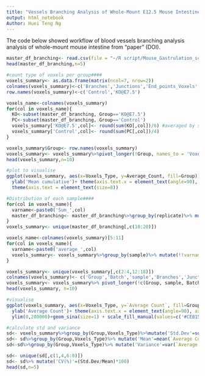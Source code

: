 ---
title: "Vessels Branching Analysis of Whole-Mount E12.5 Mouse Intestine"
output: html_notebook
Author: Huei Teng Ng
---

The code below showed workflow of blood vessels branching analysis analysis of whole-mount mouse intestine from "paper" (DOI). 
```{r}
master_df_branching<- read.csv(file = "~/R script/Mouse_Gastrulation_sc/submission_files/raw_branch_result.csv", row.names=1)
head(master_df_branching,n=5)
```

```{r}
#count type of voxels per group####
voxels_summary<- as.data.frame(matrix(ncol=7, nrow=2))
colnames(voxels_summary)<-c('Branches','Junctions','End_points_Voxels','Junction_Voxels','Slab_Voxels','Triple_Points','Quadruple_Points')
row.names(voxels_summary)<-c('Control','KO@E7.5')

voxels_name<-colnames(voxels_summary)
for(col in voxels_name){
  KO<-subset(master_df_branching, Group=='KO@E7.5')
  PC<-subset(master_df_branching, Group=='Control')
  voxels_summary['KO@E7.5',col]<- round(sum(KO[,col])/6) #averaged by sample size
  voxels_summary['Control',col]<- round(sum(PC[,col])/4)
}

voxels_summary$Group<- row.names(voxels_summary)
voxels_summary<- voxels_summary%>%pivot_longer(!Group, names_to = 'Voxels_Type',values_to = 'Average_Count')
head(voxels_summary,n=10)

#plot to visualise
ggplot(voxels_summary, aes(x=Voxels_Type, y=Average_Count, fill=Group))+ geom_bar(position='dodge', stat='identity')+ theme_bw()+
  ylab('Mean cumulative')+ theme(axis.text.x = element_text(angle=90), axis.title.x = element_blank())+ scale_fill_manual(values=c('#CEB152','#CA95B8'))+
  theme(axis.text = element_text(size=8))

```
```{r}
#Distribution of each sample####
for(col in voxels_name){
  varname<-paste0('Sum_',col)
  master_df_branching<- master_df_branching%>%group_by(replicate)%>% mutate(!!varname:= sum(.data[[col]]))
}
voxels_summary<- unique(master_df_branching[,c(10:20)])

voxels_name<-colnames(voxels_summary)[5:11]
for(col in voxels_name){
  varname<-paste0('average_',col)
  voxels_summary<- voxels_summary%>%group_by(sample)%>% mutate(!!varname:= sum(.data[[col]]))
}

voxels_summary<- unique(voxels_summary[,c(2:4,12:18)])
colnames(voxels_summary)<- c('Group','Batch','sample','Branches','Junctions','End_points_Voxels','Junction_Voxels','Slab_Voxels','Triple_Points','Quadruple_Points')
voxels_summary<- voxels_summary%>% pivot_longer(!c(Group, sample, Batch), values_to='Average Count',names_to='Voxels_Type')
head(voxels_summary, n=10)

#visualise
ggplot(voxels_summary, aes(x=Voxels_Type, y=`Average Count`, fill=Group))+ geom_boxplot()+ theme_bw()+
  ylab('Average Count')+ theme(axis.text.x = element_text(angle=90), axis.title.x = element_blank(), axis.text = element_text(size=8))+
  ylim(0,280000)+geom_sina(size=1) + scale_fill_manual(values=c('#CEB152','#CA95B8'))

```


```{r}
#calculate std and variance
sd<- voxels_summary%>%group_by(Group,Voxels_Type)%>%mutate('Std.Dev'=sd(`Average Count`))
sd<- sd%>%group_by(Group,Voxels_Type)%>% mutate('Mean'=mean(`Average Count`))
sd<-sd%>%group_by(Group,Voxels_Type)%>% mutate('Variance'=var(`Average Count`))

sd<- unique(sd[,c(1,4,6:8)])
sd<- sd%>% mutate('CV(%)'=(Std.Dev/Mean)*100)
head(sd,n=5)
```



